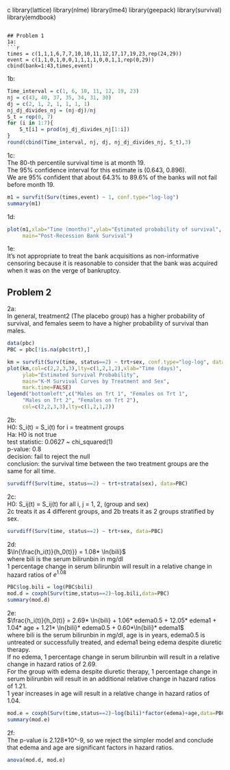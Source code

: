c
library(lattice)
library(nlme)
library(lme4)
library(geepack) 
library(survival)
library(emdbook)
```

## Problem 1
1a:  
```{r}
times = c(1,1,1,6,7,7,10,10,11,12,17,17,19,23,rep(24,29))
event = c(1,1,0,1,0,0,1,1,1,1,0,0,1,1,rep(0,29))
cbind(bank=1:43,times,event)
```

1b:  
```{r}
Time_interval = c(1, 6, 10, 11, 12, 19, 23)
nj = c(43, 40, 37, 35, 34, 31, 30)
dj = c(2, 1, 2, 1, 1, 1, 1)
nj_dj_divides_nj = (nj-dj)/nj
S_t = rep(0, 7)
for (i in 1:7){
    S_t[i] = prod(nj_dj_divides_nj[1:i])
}
round(cbind(Time_interval, nj, dj, nj_dj_divides_nj, S_t),3)
```

1c:  
The 80-th percentile survival time is at month 19.  
The 95% confidence interval for this estimate is (0.643, 0.896).  
We are 95% confident that about 64.3% to 89.6% of the banks will not fail before month 19.
```{r}
m1 = survfit(Surv(times,event) ~ 1, conf.type="log-log") 
summary(m1)
```

1d:  
```{r}
plot(m1,xlab="Time (months)",ylab="Estimated probability of survival", 
     main="Post-Recession Bank Survival")
```

1e:  
It's not appropriate to treat the bank acquisitions as non-informative censoring because it is reasonable to consider that the bank was acquired when it was on the verge of bankruptcy.  

## Problem 2
2a:  
In general, treatment2 (The placebo group) has a higher probability of survival, and females seem to have a higher probability of survival than males.
```{r}
data(pbc)
PBC = pbc[!is.na(pbc$trt),]

km = survfit(Surv(time, status==2) ~ trt+sex, conf.type="log-log", data=PBC)
plot(km,col=c(2,2,3,3),lty=c(1,2,1,2),xlab="Time (days)",
     ylab="Estimated Survival Probability",
     main="K-M Survival Curves by Treatment and Sex", 
     mark.time=FALSE)
legend("bottomleft",c("Males on Trt 1", "Females on Trt 1", 
     "Males on Trt 2", "Females on Trt 2"),
     col=c(2,2,3,3),lty=c(1,2,1,2))
```

2b:  
H0: S_i(t) = S_i(t) for i = treatment groups  
Ha: H0 is not true  
test statistic: 0.0627 ~ chi_squared(1)  
p-value: 0.8  
decision: fail to reject the null   
conclusion: the survival time between the two treatment groups are the same for all time.  
```{r}
survdiff(Surv(time, status==2) ~ trt+strata(sex), data=PBC)
```

2c:  
H0:  S_ij(t) = S_ij(t) for all i, j = 1, 2, (group and sex)   
2c treats it as 4 different groups, and 2b treats it as 2 groups stratified by sex.  
```{r}
survdiff(Surv(time, status==2) ~ trt+sex, data=PBC)
```

2d:  
$\ln{\frac{h_i(t)}{h_0(t)}} = 1.08* \ln{bili}$  
where bili is the serum bilirunbin in mg/dl  
1 percentage change in serum bilirunbin will result in a relative change in hazard ratios of $e^{1.08}$
```{r}
PBC$log.bili = log(PBC$bili)
mod.d = coxph(Surv(time,status==2)~log.bili,data=PBC)
summary(mod.d)
```

2e:  
$\frac{h_i(t)}{h_0(t)} = 2.69* \ln{bili} + 1.06* edema0.5 + 12.05* edema1 + 1.04* age + 1.21* \ln{bili}* edema0.5 + 0.60*\ln{bili}* edema1$  
where bili is the serum bilirunbin in mg/dl, age is in years, edema0.5 is untreated or successfully treated, and edema1 being edema despite diuretic therapy.  
If no edema, 1 percentage change in serum bilirunbin will result in a relative change in hazard ratios of 2.69.  
For the group with edema despite diuretic therapy, 1 percentage change in serum bilirunbin will result in an additional relative change in hazard ratios of 1.21.  
1 year increases in age will result in a relative change in hazard ratios of 1.04.  
```{r}
mod.e = coxph(Surv(time,status==2)~log(bili)*factor(edema)+age,data=PBC)
summary(mod.e)
```

2f:  
The p-value is 2.128*10^-9, so we reject the simpler model and conclude that edema and age are significant factors in hazard ratios.
```{r}
anova(mod.d, mod.e)
```